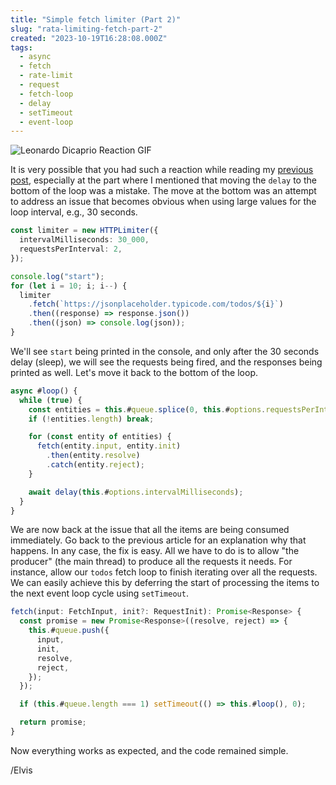 ```yaml
---
title: "Simple fetch limiter (Part 2)"
slug: "rata-limiting-fetch-part-2"
created: "2023-10-19T16:28:08.000Z"
tags:
  - async
  - fetch
  - rate-limit
  - request
  - fetch-loop
  - delay
  - setTimeout
  - event-loop
---
```


<img
  style="margin: 0 auto; max-width: 320px;"
  src="https://media.tenor.com/2kAO6lk_cbIAAAAd/pointing-leonardo-di-caprio.gif"
  alt="Leonardo Dicaprio Reaction GIF"
/>

It is very possible that you had such a reaction while reading my
[previous post](/blog/fetch-rate-limit), especially at the part where I
mentioned that moving the `delay` to the bottom of the loop was a mistake.
The move at the bottom was an attempt to address an issue that becomes obvious
when using large values for the loop interval, e.g., 30 seconds.

```typescript
const limiter = new HTTPLimiter({
  intervalMilliseconds: 30_000,
  requestsPerInterval: 2,
});

console.log("start");
for (let i = 10; i; i--) {
  limiter
    .fetch(`https://jsonplaceholder.typicode.com/todos/${i}`)
    .then((response) => response.json())
    .then((json) => console.log(json));
}
```

We'll see `start` being printed in the console, and only after the
30 seconds delay (sleep), we will see the requests being fired, and
the responses being printed as well. Let's move it back to the bottom of
the loop.

```typescript
async #loop() {
  while (true) {
    const entities = this.#queue.splice(0, this.#options.requestsPerInterval);
    if (!entities.length) break;

    for (const entity of entities) {
      fetch(entity.input, entity.init)
        .then(entity.resolve)
        .catch(entity.reject);
    }

    await delay(this.#options.intervalMilliseconds);
  }
}
```

We are now back at the issue that all the items are being consumed immediately.
Go back to the previous article for an explanation why that happens. In any case,
the fix is easy. All we have to do is to allow "the producer" (the main thread) to
produce all the requests it needs. For instance, allow our `todos` fetch loop to
finish iterating over all the requests. We can easily achieve this by deferring
the start of processing the items to the next event loop cycle using `setTimeout`.

```typescript
fetch(input: FetchInput, init?: RequestInit): Promise<Response> {
  const promise = new Promise<Response>((resolve, reject) => {
    this.#queue.push({
      input,
      init,
      resolve,
      reject,
    });
  });

  if (this.#queue.length === 1) setTimeout(() => this.#loop(), 0);

  return promise;
}
```

Now everything works as expected, and the code remained simple.

/Elvis